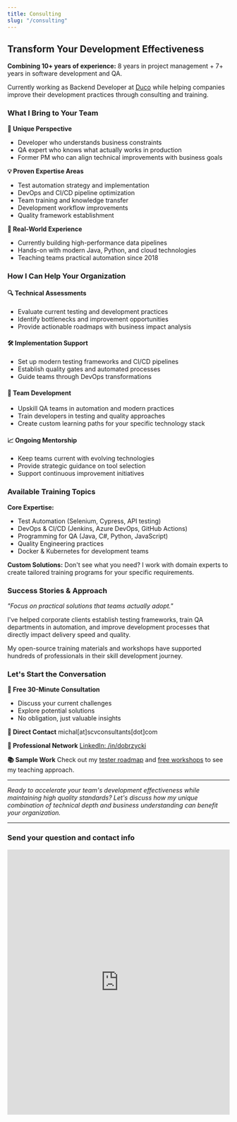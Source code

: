 ```yaml
---
title: Consulting
slug: "/consulting"
---
```


## Transform Your Development Effectiveness

**Combining 10+ years of experience:** 8 years in project management + 7+ years in software development and QA.

Currently working as Backend Developer at [Duco](https://du.co/) while helping companies improve their development practices through consulting and training.

### What I Bring to Your Team

**🎯 Unique Perspective**
- Developer who understands business constraints
- QA expert who knows what actually works in production
- Former PM who can align technical improvements with business goals

**💡 Proven Expertise Areas**
- Test automation strategy and implementation
- DevOps and CI/CD pipeline optimization
- Team training and knowledge transfer
- Development workflow improvements
- Quality framework establishment

**🚀 Real-World Experience**
- Currently building high-performance data pipelines
- Hands-on with modern Java, Python, and cloud technologies
- Teaching teams practical automation since 2018

### How I Can Help Your Organization

#### 🔍 **Technical Assessments**
- Evaluate current testing and development practices
- Identify bottlenecks and improvement opportunities
- Provide actionable roadmaps with business impact analysis

#### 🛠️ **Implementation Support**
- Set up modern testing frameworks and CI/CD pipelines
- Establish quality gates and automated processes
- Guide teams through DevOps transformations

#### 👥 **Team Development**
- Upskill QA teams in automation and modern practices
- Train developers in testing and quality approaches
- Create custom learning paths for your specific technology stack

#### 📈 **Ongoing Mentorship**
- Keep teams current with evolving technologies
- Provide strategic guidance on tool selection
- Support continuous improvement initiatives

### Available Training Topics

**Core Expertise:**
- Test Automation (Selenium, Cypress, API testing)
- DevOps & CI/CD (Jenkins, Azure DevOps, GitHub Actions)
- Programming for QA (Java, C#, Python, JavaScript)
- Quality Engineering practices
- Docker & Kubernetes for development teams

**Custom Solutions:**
Don't see what you need? I work with domain experts to create tailored training programs for your specific requirements.

### Success Stories & Approach

*"Focus on practical solutions that teams actually adopt."*

I've helped corporate clients establish testing frameworks, train QA departments in automation, and improve development processes that directly impact delivery speed and quality.

My open-source training materials and workshops have supported hundreds of professionals in their skill development journey.

### Let's Start the Conversation

**📅 Free 30-Minute Consultation**
- Discuss your current challenges
- Explore potential solutions
- No obligation, just valuable insights

**📧 Direct Contact**
michal[at]scvconsultants[dot]com

**💼 Professional Network**
[LinkedIn: /in/dobrzycki](https://www.linkedin.com/in/dobrzycki/)

**📚 Sample Work**
Check out my [tester roadmap](/tester-roadmap-2022) and [free workshops](/free-workshops) to see my teaching approach.

---

*Ready to accelerate your team's development effectiveness while maintaining high quality standards? Let's discuss how my unique combination of technical depth and business understanding can benefit your organization.*

<hr />

<div sx={{ mt: 4, mb: 4 }}>
  <h3>Send your question and contact info</h3>
  <iframe
    src="https://docs.google.com/forms/d/e/1FAIpQLSejF0CmWartoQ2_L1Hfnn48TxIbCHwerXnkDwKi0sccuSHvdg/viewform?embedded=true"
    width="100%"
    height="600"
    frameBorder="0"
    marginHeight="0"
    marginWidth="0"
    style={{ borderRadius: '8px', border: '1px solid #eee', background: 'white' }}
    title="Contact Form"
    allowFullScreen
  >Loading…</iframe>
</div>